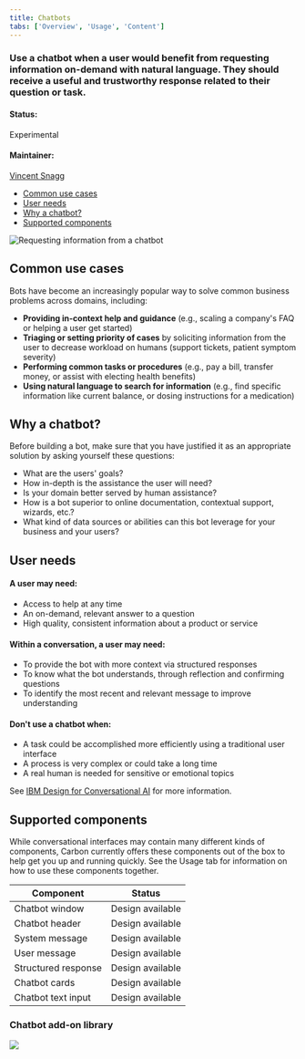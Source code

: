 ```yaml
---
title: Chatbots
tabs: ['Overview', 'Usage', 'Content']
---
```


### Use a chatbot when a user would benefit from requesting information on-demand with natural language. They should receive a useful and trustworthy response related to their question or task. 

#### Status:

Experimental

#### Maintainer:

[Vincent Snagg](https://github.com/vincentsnagg)

<AnchorLinks>

- [Common use cases](#common-use-cases)
- [User needs](#user-needs)
- [Why a chatbot?](#why-a-chatbot)
- [Supported components](#supported-components)

</AnchorLinks>

<ImageComponent cols="12" caption="Shown in Gray 10 Theme">  

![Requesting information from a chatbot](images/chatbot-0.png)  

</ImageComponent>

## Common use cases

Bots have become an increasingly popular way to solve common business problems across domains, including:

- **Providing in-context help and guidance** (e.g., scaling a company's FAQ or helping a user get started)
- **Triaging or setting priority of cases** by soliciting information from the user to decrease workload on humans (support tickets, patient symptom severity)
- **Performing common tasks or procedures** (e.g., pay a bill, transfer money, or assist with electing health benefits)
- **Using natural language to search for information** (e.g., find specific information like current balance, or dosing instructions for a medication)

## Why a chatbot?

Before building a bot, make sure that you have justified it as an appropriate solution by asking yourself these questions:

- What are the users' goals?
- How in-depth is the assistance the user will need?
- Is your domain better served by human assistance? 
- How is a bot superior to online documentation, contextual support, wizards, etc.? 
- What kind of data sources or abilities can this bot leverage for your business and your users?

## User needs

#### A user may need:

- Access to help at any time
- An on-demand, relevant answer to a question
- High quality, consistent information about a product or service

#### Within a conversation, a user may need:

- To provide the bot with more context via structured responses
- To know what the bot understands, through reflection and confirming questions
- To identify the most recent and relevant message to improve understanding

#### Don't use a chatbot when:

- A task could be accomplished more efficiently using a traditional user interface
- A process is very complex or could take a long time
- A real human is needed for sensitive or emotional topics

See [IBM Design for Conversational AI](https://www.ibm.com/design/ai/conversation) for more information.

## Supported components

While conversational interfaces may contain many different kinds of components, Carbon currently offers these components out of the box to help get you up and running quickly. See the Usage tab for information on how to use these components together.

| Component                                  | Status                 | 
| ------------------------------------------ | -----------------------|
| Chatbot window                             | Design available       |
| Chatbot header                             | Design available       |
| System message                             | Design available       |
| User message                               | Design available       |
| Structured response                        | Design available       |
| Chatbot cards                              | Design available       |
| Chatbot text input                         | Design available       |

### Chatbot add-on library


<Row className="tile--resource--no-margin tile--group">
<Column offsetLg="4" colLg="4" colMd="4" noGutterSm>
  <ClickableTile
    title="Chatbot Sketch library"
    href="sketch://add-library/cloud/k8j5g"
    type="resource">

![](/images/sketch-icon.png)

  </ClickableTile>
</Column>
</Row>


